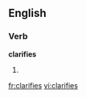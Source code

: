 ==English==

===Verb===
'''clarifies'''

# {{third-person singular of|[[clarify]]}}

[[fr:clarifies]]
[[vi:clarifies]]